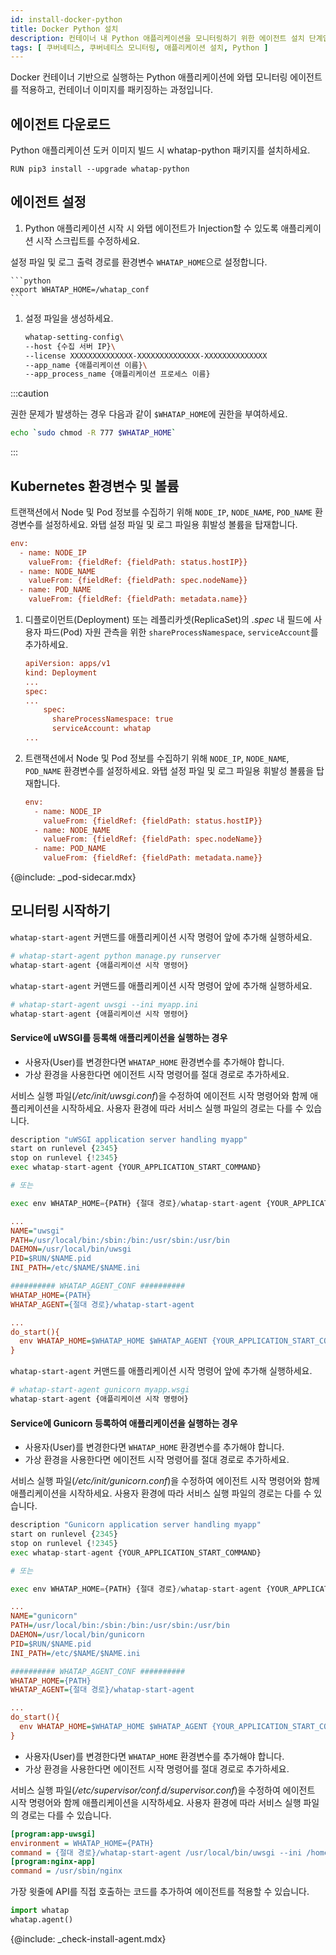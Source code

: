 ```yaml
---
id: install-docker-python
title: Docker Python 설치
description: 컨테이너 내 Python 애플리케이션을 모니터링하기 위한 에이전트 설치 단계입니다.
tags: [ 쿠버네티스, 쿠버네티스 모니터링, 애플리케이션 설치, Python ]
---
```



Docker 컨테이너 기반으로 실행하는 Python 애플리케이션에 와탭 모니터링 에이전트를 적용하고, 컨테이너 이미지를 패키징하는 과정입니다.

## 에이전트 다운로드

Python 애플리케이션 도커 이미지 빌드 시 whatap-python 패키지를 설치하세요.

```docker title='python ver 3.7'
RUN pip3 install --upgrade whatap-python
```

## 에이전트 설정

1. Python 애플리케이션 시작 시 와탭 에이전트가 Injection할 수 있도록 애플리케이션 시작 스크립트를 수정하세요. 

  설정 파일 및 로그 출력 경로를 환경변수 `WHATAP_HOME`으로 설정합니다.

    ```python
    export WHATAP_HOME=/whatap_conf
    ```

1. 설정 파일을 생성하세요.

    ```bash
    whatap-setting-config\
    --host {수집 서버 IP}\
    --license XXXXXXXXXXXXXX-XXXXXXXXXXXXXX-XXXXXXXXXXXXXX
    --app_name {애플리케이션 이름}\
    --app_process_name {애플리케이션 프로세스 이름}
    ```

:::caution

권한 문제가 발생하는 경우 다음과 같이 `$WHATAP_HOME`에 권한을 부여하세요.

```bash
echo `sudo chmod -R 777 $WHATAP_HOME`
```

:::

## Kubernetes 환경변수 및 볼륨

<Tabs>
<TabItem value='basic' label='기본' default>

트랜잭션에서 Node 및 Pod 정보를 수집하기 위해 `NODE_IP`, `NODE_NAME`, `POD_NAME` 환경변수를 설정하세요. 와탭 설정 파일 및 로그 파일용 휘발성 볼륨을 탑재합니다.

```ini
env:
  - name: NODE_IP
    valueFrom: {fieldRef: {fieldPath: status.hostIP}}
  - name: NODE_NAME
    valueFrom: {fieldRef: {fieldPath: spec.nodeName}}
  - name: POD_NAME
    valueFrom: {fieldRef: {fieldPath: metadata.name}}
```
</TabItem>
<TabItem value='eksfragate' label='EKS Fargate'>

1. 디플로이먼트(Deployment) 또는 레플리카셋(ReplicaSet)의 *.spec* 내 필드에 사용자 파드(Pod) 자원 관측을 위한 `shareProcessNamespace`, `serviceAccount`를 추가하세요.

    ```ini
    apiVersion: apps/v1
    kind: Deployment
    ...
    spec:
    ...
        spec:
          shareProcessNamespace: true
          serviceAccount: whatap
    ...
    ```

1. 트랜잭션에서 Node 및 Pod 정보를 수집하기 위해 `NODE_IP`, `NODE_NAME`, `POD_NAME` 환경변수를 설정하세요. 와탭 설정 파일 및 로그 파일용 휘발성 볼륨을 탑재합니다.

    ```ini
    env:
      - name: NODE_IP
        valueFrom: {fieldRef: {fieldPath: status.hostIP}}
      - name: NODE_NAME
        valueFrom: {fieldRef: {fieldPath: spec.nodeName}}
      - name: POD_NAME
        valueFrom: {fieldRef: {fieldPath: metadata.name}}
    ```

{@include: _pod-sidecar.mdx}

</TabItem>
</Tabs>

## 모니터링 시작하기

<Tabs>
<TabItem value='command' label='Command' default>

`whatap-start-agent` 커맨드를 애플리케이션 시작 명령어 앞에 추가해 실행하세요.

```python
# whatap-start-agent python manage.py runserver
whatap-start-agent {애플리케이션 시작 명령어}
```

</TabItem>
<TabItem value='uwsgi' label='uWSGI'>

`whatap-start-agent` 커맨드를 애플리케이션 시작 명령어 앞에 추가해 실행하세요.

```python
# whatap-start-agent uwsgi --ini myapp.ini
whatap-start-agent {애플리케이션 시작 명령어}
```

#### Service에 uWSGI를 등록해 애플리케이션을 실행하는 경우

* 사용자(User)를 변경한다면 `WHATAP_HOME` 환경변수를 추가해야 합니다.
* 가상 환경을 사용한다면 에이전트 시작 명령어를 절대 경로로 추가하세요.

서비스 실행 파일(*/etc/init/uwsgi.conf*)을 수정하여 에이전트 시작 명령어와 함께 애플리케이션을 시작하세요. 사용자 환경에 따라 서비스 실행 파일의 경로는 다를 수 있습니다.

```python title='/etc/init.d/uwsgi'
description "uWSGI application server handling myapp"
start on runlevel {2345}
stop on runlevel {!2345}
exec whatap-start-agent {YOUR_APPLICATION_START_COMMAND}

# 또는

exec env WHATAP_HOME={PATH} {절대 경로}/whatap-start-agent {YOUR_APPLICATION_START_COMMAND}
```

```ini title='/etc/init/uwsgi.conf'
...
NAME="uwsgi"
PATH=/usr/local/bin:/sbin:/bin:/usr/sbin:/usr/bin
DAEMON=/usr/local/bin/uwsgi
PID=$RUN/$NAME.pid
INI_PATH=/etc/$NAME/$NAME.ini

########## WHATAP_AGENT_CONF ##########
WHATAP_HOME={PATH}
WHATAP_AGENT={절대 경로}/whatap-start-agent

...
do_start(){
  env WHATAP_HOME=$WHATAP_HOME $WHATAP_AGENT {YOUR_APPLICATION_START_COMMAND}
}
```

</TabItem>

<TabItem value='gunicorn' label='Gunicorn'>

`whatap-start-agent` 커맨드를 애플리케이션 시작 명령어 앞에 추가해 실행하세요.

```python
# whatap-start-agent gunicorn myapp.wsgi
whatap-start-agent {애플리케이션 시작 명령어}
```

#### Service에 Gunicorn 등록하여 애플리케이션을 실행하는 경우

* 사용자(User)를 변경한다면 `WHATAP_HOME` 환경변수를 추가해야 합니다.
* 가상 환경을 사용한다면 에이전트 시작 명령어를 절대 경로로 추가하세요.

서비스 실행 파일(*/etc/init/gunicorn.conf*)을 수정하여 에이전트 시작 명령어와 함께 애플리케이션을 시작하세요. 사용자 환경에 따라 서비스 실행 파일의 경로는 다를 수 있습니다.

```python title='/etc/init.d/gunicorn'
description "Gunicorn application server handling myapp"
start on runlevel {2345}
stop on runlevel {!2345}
exec whatap-start-agent {YOUR_APPLICATION_START_COMMAND}

# 또는

exec env WHATAP_HOME={PATH} {절대 경로}/whatap-start-agent {YOUR_APPLICATION_START_COMMAND}
```

```ini title='/etc/init/gunicorn.conf'
...
NAME="gunicorn"
PATH=/usr/local/bin:/sbin:/bin:/usr/sbin:/usr/bin
DAEMON=/usr/local/bin/gunicorn
PID=$RUN/$NAME.pid
INI_PATH=/etc/$NAME/$NAME.ini

########## WHATAP_AGENT_CONF ##########
WHATAP_HOME={PATH}
WHATAP_AGENT={절대 경로}/whatap-start-agent

...
do_start(){
  env WHATAP_HOME=$WHATAP_HOME $WHATAP_AGENT {YOUR_APPLICATION_START_COMMAND}
}
```

</TabItem>
<TabItem value='supervisor' label='Supervisor'>

* 사용자(User)를 변경한다면 `WHATAP_HOME` 환경변수를 추가해야 합니다.
* 가상 환경을 사용한다면 에이전트 시작 명령어를 절대 경로로 추가하세요.

서비스 실행 파일(*/etc/supervisor/conf.d/supervisor.conf*)을 수정하여 에이전트 시작 명령어와 함께 애플리케이션을 시작하세요. 사용자 환경에 따라 서비스 실행 파일의 경로는 다를 수 있습니다.

```ini title='supervisor.conf'
[program:app-uwsgi]
environment = WHATAP_HOME={PATH}
command = {절대 경로}/whatap-start-agent /usr/local/bin/uwsgi --ini /home/blog/backend/config/uwsgi.ini
[program:nginx-app]
command = /usr/sbin/nginx
```

</TabItem>
<TabItem value='code' label='Code'>

가장 윗줄에 API를 직접 호출하는 코드를 추가하여 에이전트를 적용할 수 있습니다.

```python
import whatap
whatap.agent()
```

</TabItem>
</Tabs>

{@include: _check-install-agent.mdx}
